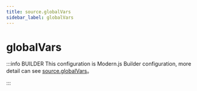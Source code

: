 ```yaml
---
title: source.globalVars
sidebar_label: globalVars
---
```

# globalVars

:::info BUILDER
This configuration is Modern.js Builder configuration, more detail can see [source.globalVars](https://modernjs.dev/builder/en/api/config-source.html#source-globalvars)。

:::


<Main />
